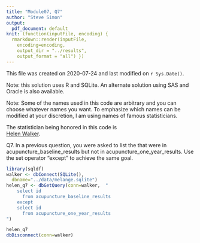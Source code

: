 ```yaml
---
title: "Module07, Q7"
author: "Steve Simon"
output:
  pdf_document: default
knit: (function(inputFile, encoding) {
  rmarkdown::render(inputFile, 
    encoding=encoding,
    output_dir = "../results", 
    output_format = "all") })  
---
```


This file was created on 2020-07-24 and last modified on `r Sys.Date()`.

Note: this solution uses R and SQLite. An alternate solution using SAS and Oracle is also available.

Note: Some of the names used in this code are arbitrary and you can choose whatever names you want. To emphasize which names can be modified at your discretion, I am using names of famous statisticians.

The statistician being honored in this code is  
[Helen Walker](https://en.wikipedia.org/wiki/Helen_M._Walker).

Q7. In a previous question, you were asked to list the that were in acupuncture_baseline_results but not in acupuncture_one_year_results. Use the set operator “except” to achieve the same goal.

```r
library(sqldf)
walker <- dbConnect(SQLite(),
  dbname="../data/melange.sqlite")
helen_q7 <- dbGetQuery(conn=walker,  "
    select id
      from acupuncture_baseline_results
    except
    select id
      from acupuncture_one_year_results
")

helen_q7
dbDisconnect(conn=walker)
```

